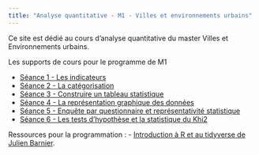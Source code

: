 ```yaml
---
title: "Analyse quantitative - M1 - Villes et environnements urbains"
---
```


Ce site est dédié au cours d'analyse quantitative du master Villes et Environnements urbains. 

Les supports de cours pour le programme de M1

-   [Séance 1 - Les indicateurs](supportspdf/M1S1.pdf)
-   [Séance 2 - La catégorisation](supportspdf/M1S2.pdf)
-   [Séance 3 - Construire un tableau statistique](supportspdf/M1S3.pdf)
-   [Séance 4 - La représentation graphique des données](supportspdf/M1S4.pdf)
-   [Séance 5 - Enquête par questionnaire et représentativité statistique](supportspdf/M1S5.pdf)
-   [Séance 6 - Les tests d'hypothèse et la statistique du Khi2](supportspdf/M1S6.pdf)

Ressources pour la programmation :
-   [Introduction à R et au tidyverse de Julien Barnier](https://juba.github.io/tidyverse/).
